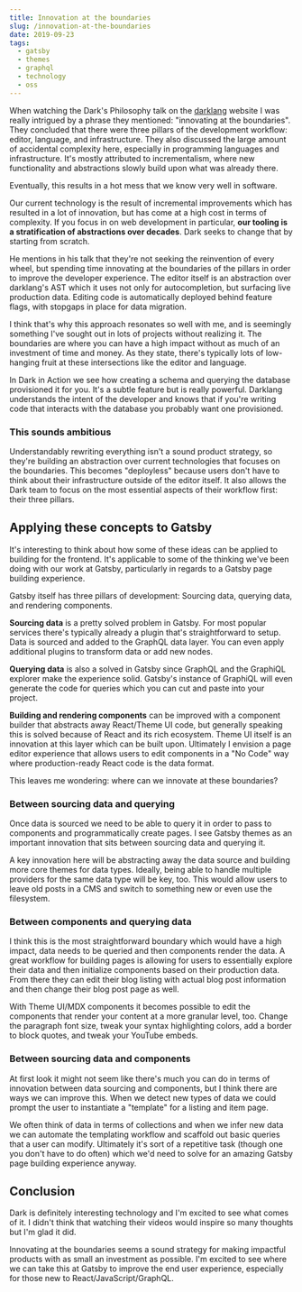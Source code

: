```yaml
---
title: Innovation at the boundaries
slug: /innovation-at-the-boundaries
date: 2019-09-23
tags:
  - gatsby
  - themes
  - graphql
  - technology
  - oss
---
```


When watching the Dark's Philosophy talk on the [darklang](https://darklang.com/) website I was really intrigued by a phrase they mentioned: "innovating at the boundaries". They concluded that there were three pillars of the development workflow: editor, language, and infrastructure. They also discussed the large amount of accidental complexity here, especially in programming languages and infrastructure. It's mostly attributed to incrementalism, where new functionality and abstractions slowly build upon what was already there.

Eventually, this results in a hot mess that we know very well in software.

Our current technology is the result of incremental improvements which has resulted in a lot of innovation, but has come at a high cost in terms of complexity. If you focus in on web development in particular, **our tooling is a stratification of abstractions over decades**. Dark seeks to change that by starting from scratch.

He mentions in his talk that they're not seeking the reinvention of every wheel, but spending time innovating at the boundaries of the pillars in order to improve the developer experience. The editor itself is an abstraction over darklang's AST which it uses not only for autocompletion, but surfacing live production data. Editing code is automatically deployed behind feature flags, with stopgaps in place for data migration.

I think that's why this approach resonates so well with me, and is seemingly something I've sought out in lots of projects without realizing it. The boundaries are where you can have a high impact without as much of an investment of time and money. As they state, there's typically lots of low-hanging fruit at these intersections like the editor and language.

In Dark in Action we see how creating a schema and querying the database provisioned it for you. It's a subtle feature but is really powerful. Darklang understands the intent of the developer and knows that if you're writing code that interacts with the database you probably want one provisioned.

### This sounds ambitious

Understandably rewriting everything isn't a sound product strategy, so they're building an abstraction over current technologies that focuses on the boundaries. This becomes "deployless" because users don't have to think about their infrastructure outside of the editor itself. It also allows the Dark team to focus on the most essential aspects of their workflow first: their three pillars.

## Applying these concepts to Gatsby

It's interesting to think about how some of these ideas can be applied to building for the frontend. It's applicable to some of the thinking we've been doing with our work at Gatsby, particularly in regards to a Gatsby page building experience.

Gatsby itself has three pillars of development: Sourcing data, querying data, and rendering components.

**Sourcing data** is a pretty solved problem in Gatsby. For most popular services there's typically already a plugin that's straightforward to setup. Data is sourced and added to the GraphQL data layer. You can even apply additional plugins to transform data or add new nodes.

**Querying data** is also a solved in Gatsby since GraphQL and the GraphiQL explorer make the experience solid. Gatsby's instance of GraphiQL will even generate the code for queries which you can cut and paste into your project.

**Building and rendering components** can be improved with a component builder that abstracts away React/Theme UI code, but generally speaking this is solved because of React and its rich ecosystem. Theme UI itself is an innovation at this layer which can be built upon. Ultimately I envision a page editor experience that allows users to edit components in a "No Code" way where production-ready React code is the data format.

This leaves me wondering: where can we innovate at these boundaries?

### Between sourcing data and querying

Once data is sourced we need to be able to query it in order to pass to components and programmatically create pages. I see Gatsby themes as an important innovation that sits between sourcing data and querying it.

A key innovation here will be abstracting away the data source and building more core themes for data types. Ideally, being able to handle multiple providers for the same data type will be key, too. This would allow users to leave old posts in a CMS and switch to something new or even use the filesystem.

### Between components and querying data

I think this is the most straightforward boundary which would have a high impact, data needs to be queried and then components render the data. A great workflow for building pages is allowing for users to essentially explore their data and then initialize components based on their production data. From there they can edit their blog listing with actual blog post information and then change their blog post page as well.

With Theme UI/MDX components it becomes possible to edit the components that render your content at a more granular level, too. Change the paragraph font size, tweak your syntax highlighting colors, add a border to block quotes, and tweak your YouTube embeds.

### Between sourcing data and components

At first look it might not seem like there's much you can do in terms of innovation between data sourcing and components, but I think there are ways we can improve this. When we detect new types of data we could prompt the user to instantiate a "template" for a listing and item page.

We often think of data in terms of collections and when we infer new data we can automate the templating workflow and scaffold out basic queries that a user can modify. Ultimately it's sort of a repetitive task (though one you don't have to do often) which we'd need to solve for an amazing Gatsby page building experience anyway.

## Conclusion

Dark is definitely interesting technology and I'm excited to see what comes of it. I didn't think that watching their videos would inspire so many thoughts but I'm glad it did.

Innovating at the boundaries seems a sound strategy for making impactful products with as small an investment as possible. I'm excited to see where we can take this at Gatsby to improve the end user experience, especially for those new to React/JavaScript/GraphQL.
